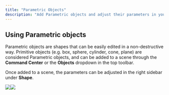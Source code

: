 ```yaml
---
title: "Parametric Objects"
description: "Add Parametric objects and adjust their parameters in your scene."
---
```


## Using Parametric objects

Parametric objects are shapes that can be easily edited in a non-destructive way. Primitive objects (e.g. box, sphere, cylinder, cone, plane) are considered Parametric objects, and can be added to a scene through the **Command Center** or the **Objects** dropdown in the top toolbar.

Once added to a scene, the parameters can be adjusted in the right sidebar under **Shape**.

![](/parametricobjects.png)![](/images/parametric-objects.png)